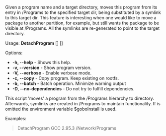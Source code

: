 Given a program name and a target directory, moves this program from its entry in /Programs to the specified target dir, being substituted by a symlink to this target dir. This feature is interesting when one would like to move a package to another partition, for example, but still wants the package to be visible at /Programs. All the symlinks are re-generated to point to the target directory.

Usage: '''DetachProgram''' <program> [<version>] [<destdir>]

Options:
* '''-h, --help''' - Shows this help.
* '''-v, --version''' - Show program version.
* '''-V, --verbose''' - Enable verbose mode.
* '''-c, --copy''' - Copy program.  Keep existing on rootfs.
* '''-b, --batch''' - Batch operation.  Minimize warning output
* '''-D, --no-dependencies''' - Do not try to fulfill dependencies.

This script 'moves' a program from the /Programs hierarchy to <destdir> directory.  Afterwards, symlinks are created in /Programs to maintain functionality.  If <destdir> is omitted the environment variable $goboInstall is used.

Examples:
<blockquote>
DetachProgram GCC 2.95.3 /Network/Programs <br/>
</blockquote>

{{Scripts}}
